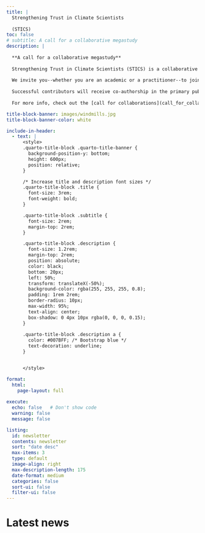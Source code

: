 ```yaml
---
title: | 
  Strengthening Trust in Climate Scientists 
  
  (STICS)
toc: false
# subtitle: A call for a collaborative megastudy
description: |
  
  **A call for a collaborative megastudy**
  
  Strengthening Trust in Climate Scientists (STICS) is a collaborative research project to test short, online interventions that strengthen people's trust in climate scientists in the United States and Switzerland. 
  
  We invite you--whether you are an academic or a practitioner--to join this effort by submitting an intervention proposal. All submitted interventions will be evaluated by our research team and expert advisory board. We will select the most promising interventions and test them in a megastudy--a large, online experiment. 
  
  Successful contributors will receive co-authorship in the primary publication arising from this project.
  
  For more info, check out the [call for collaborations](call_for_collaborations.qmd) and the [research design section](research_design.qmd).

title-block-banner: images/windmills.jpg
title-block-banner-color: white

include-in-header:
  - text: |
      <style>
      .quarto-title-block .quarto-title-banner {
        background-position-y: bottom;
        height: 600px;
        position: relative;
      }

      /* Increase title and description font sizes */
      .quarto-title-block .title {
        font-size: 3rem;
        font-weight: bold;
      }

      .quarto-title-block .subtitle {
        font-size: 2rem;
        margin-top: 2rem;
      }

      .quarto-title-block .description {
        font-size: 1.2rem;
        margin-top: 2rem;
        position: absolute;
        color: black;
        bottom: 20px;
        left: 50%;
        transform: translateX(-50%);
        background-color: rgba(255, 255, 255, 0.8);
        padding: 1rem 2rem;
        border-radius: 10px;
        max-width: 95%;
        text-align: center;
        box-shadow: 0 4px 10px rgba(0, 0, 0, 0.15);
      }
      
      .quarto-title-block .description a {
        color: #007BFF; /* Bootstrap blue */
        text-decoration: underline;
      }


      </style>

format:
  html:
    page-layout: full
    
execute:
  echo: false   # Don't show code
  warning: false
  message: false

listing:
  id: newsletter
  contents: newsletter
  sort: "date desc"
  max-items: 3
  type: default
  image-align: right
  max-description-length: 175
  date-format: medium
  categories: false
  sort-ui: false
  filter-ui: false
---
```


# Latest news

:::{#newsletter}
:::
